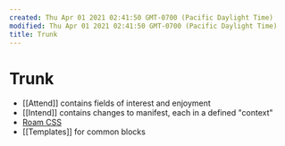 ```yaml
---
created: Thu Apr 01 2021 02:41:50 GMT-0700 (Pacific Daylight Time)
modified: Thu Apr 01 2021 02:41:50 GMT-0700 (Pacific Daylight Time)
title: Trunk
---
```


# Trunk

- [[Attend]] contains fields of interest and enjoyment
- [[Intend]] contains changes to manifest, each in a defined "context"
- [Roam CSS]([[roam/css]])
- [[Templates]] for common blocks
